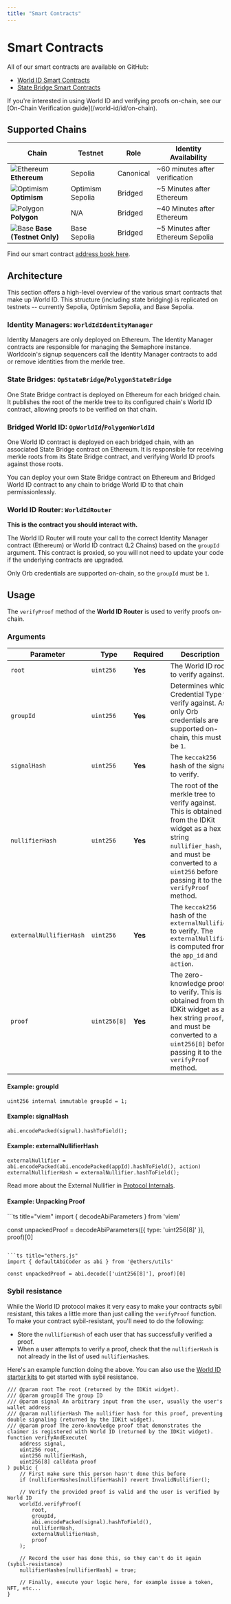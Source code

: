 ```yaml
---
title: "Smart Contracts"
---
```


# Smart Contracts

All of our smart contracts are available on GitHub:

- [World ID Smart Contracts](https://github.com/worldcoin/world-id-contracts)
- [State Bridge Smart Contracts](https://github.com/worldcoin/world-id-state-bridge)

<Note>
If you're interested in using World ID and verifying proofs on-chain, see our [On-Chain Verification guide](/world-id/id/on-chain).
</Note>

## Supported Chains

| Chain | Testnet | Role | Identity Availability |
|-------|---------|------|-----------------------|
| ![Ethereum](/icons/ethereum.svg) **Ethereum** | Sepolia | Canonical | ~60 minutes after verification |
| ![Optimism](/icons/optimism.svg) **Optimism** | Optimism Sepolia | Bridged | ~5 Minutes after Ethereum |
| ![Polygon](/icons/polygon.svg) **Polygon** | N/A | Bridged | ~40 Minutes after Ethereum |
| ![Base](/icons/base.svg) **Base (Testnet Only)** | Base Sepolia | Bridged | ~5 Minutes after Ethereum Sepolia |

<Note>Find our smart contract [address book here](/world-id/reference/address-book).</Note>

## Architecture

This section offers a high-level overview of the various smart contracts that make up World ID. This structure (including state bridging) is replicated on testnets -- currently Sepolia, Optimism Sepolia, and Base Sepolia.

### Identity Managers: `WorldIdIdentityManager`

Identity Managers are only deployed on Ethereum. The Identity Manager contracts are responsible for managing the Semaphore instance. Worldcoin's signup sequencers call the Identity Manager contracts to add or remove identities from the merkle tree.

### State Bridges: `OpStateBridge`/`PolygonStateBridge`

One State Bridge contract is deployed on Ethereum for each bridged chain. It publishes the root of the merkle tree to its configured chain's World ID contract, allowing proofs to be verified on that chain.

### Bridged World ID: `OpWorldId`/`PolygonWorldId`

One World ID contract is deployed on each bridged chain, with an associated State Bridge contract on Ethereum. It is responsible for receiving merkle roots from its State Bridge contract, and verifying World ID proofs against those roots.

<Note>You can deploy your own State Bridge contract on Ethereum and Bridged World ID contract to any chain to bridge World ID to that chain permissionlessly.</Note>

### World ID Router: `WorldIdRouter`

**This is the contract you should interact with.** 

The World ID Router will route your call to the correct Identity Manager contract (Ethereum) or World ID contract (L2 Chains) based on the `groupId` argument. This contract is proxied, so you will not need to update your code if the underlying contracts are upgraded.

<Note>Only Orb credentials are supported on-chain, so the `groupId` must be `1`.</Note>

## Usage

The `verifyProof` method of the **World ID Router** is used to verify proofs on-chain.

### Arguments

| Parameter | Type | Required | Description |
|-----------|------|----------|-------------|
| `root` | `uint256` | **Yes** | The World ID root to verify against. |
| `groupId` | `uint256` | **Yes** | Determines which Credential Type to verify against. As only Orb credentials are supported on-chain, this must be `1`. |
| `signalHash` | `uint256` | **Yes** | The `keccak256` hash of the signal to verify. |
| `nullifierHash` | `uint256` | **Yes** | The root of the merkle tree to verify against. This is obtained from the IDKit widget as a hex string `nullifier_hash`, and must be converted to a `uint256` before passing it to the `verifyProof` method. |
| `externalNullifierHash` | `uint256` | **Yes** | The `keccak256` hash of the `externalNullifier` to verify. The `externalNullifier` is computed from the `app_id` and `action`. |
| `proof` | `uint256[8]` | **Yes** | The zero-knowledge proof to verify. This is obtained from the IDKit widget as a hex string `proof`, and must be converted to a `uint256[8]` before passing it to the `verifyProof` method. |

#### Example: groupId
```solidity title="Orb-Only groupId"
uint256 internal immutable groupId = 1;
```

#### Example: signalHash
```solidity title="signalHash"
abi.encodePacked(signal).hashToField();
```

#### Example: externalNullifierHash
```solidity title="externalNullifierHash"
externalNullifier = abi.encodePacked(abi.encodePacked(appId).hashToField(), action)
externalNullifierHash = externalNullifier.hashToField();
```

<Note>Read more about the External Nullifier in [Protocol Internals](/world-id/further-reading/protocol-internals#external-nullifier).</Note>

#### Example: Unpacking Proof

<CodeGroup>
```ts title="viem"
import { decodeAbiParameters } from 'viem'

const unpackedProof = decodeAbiParameters([{ type: 'uint256[8]' }], proof)[0]
```

```ts title="ethers.js"
import { defaultAbiCoder as abi } from '@ethers/utils'

const unpackedProof = abi.decode(['uint256[8]'], proof)[0]
```
</CodeGroup>

### Sybil resistance

While the World ID protocol makes it very easy to make your contracts sybil resistant, this takes a little more than just calling the `verifyProof` function. To make your contract sybil-resistant, you'll need to do the following:

- Store the `nullifierHash` of each user that has successfully verified a proof.
- When a user attempts to verify a proof, check that the `nullifierHash` is not already in the list of used `nullifierHash`es.

Here's an example function doing the above. You can also use the [World ID starter kits](/world-id/id/on-chain) to get started with sybil resistance.

```solidity
/// @param root The root (returned by the IDKit widget).
/// @param groupId The group ID 
/// @param signal An arbitrary input from the user, usually the user's wallet address
/// @param nullifierHash The nullifier hash for this proof, preventing double signaling (returned by the IDKit widget).
/// @param proof The zero-knowledge proof that demonstrates the claimer is registered with World ID (returned by the IDKit widget).
function verifyAndExecute(
    address signal,
    uint256 root,
    uint256 nullifierHash,
    uint256[8] calldata proof
) public {
    // First make sure this person hasn't done this before
    if (nullifierHashes[nullifierHash]) revert InvalidNullifier();

    // Verify the provided proof is valid and the user is verified by World ID
    worldId.verifyProof(
        root,
        groupId,
        abi.encodePacked(signal).hashToField(),
        nullifierHash,
        externalNullifierHash,
        proof
    );

    // Record the user has done this, so they can't do it again (sybil-resistance)
    nullifierHashes[nullifierHash] = true;

    // Finally, execute your logic here, for example issue a token, NFT, etc...
}
```